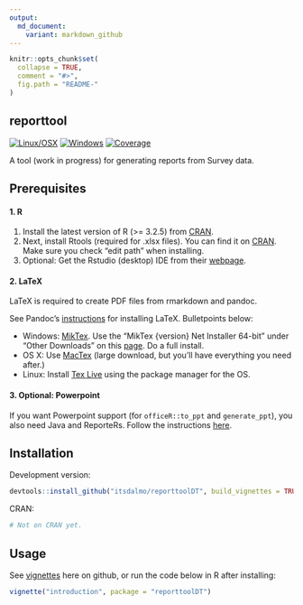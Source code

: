 ```yaml
---
output:
  md_document:
    variant: markdown_github
---
```


<!-- README.md is generated from README.Rmd. Please edit that file -->

```r
knitr::opts_chunk$set(
  collapse = TRUE,
  comment = "#>",
  fig.path = "README-"
)
```

## reporttool

[![Linux/OSX](https://travis-ci.org/itsdalmo/reporttoolDT.svg?branch=master)](https://travis-ci.org/itsdalmo/reporttoolDT)
[![Windows](https://ci.appveyor.com/api/projects/status/github/itsdalmo/reporttoolDT?branch=master&svg=true)](https://ci.appveyor.com/project/itsdalmo/reporttoolDT)
[![Coverage](http://codecov.io/github/itsdalmo/reporttoolDT/coverage.svg?branch=master)](http://codecov.io/github/itsdalmo/reporttoolDT?branch=master)

A tool (work in progress) for generating reports from Survey data. 

## Prerequisites

#### 1. R

1. Install the latest version of R (>= 3.2.5) from [CRAN](https://cran.r-project.org/).
2. Next, install Rtools (required for .xlsx files). You can find it on [CRAN](https://cran.r-project.org/bin/windows/Rtools/). Make sure you check "edit path" when installing.
3. Optional: Get the Rstudio (desktop) IDE from their [webpage](https://www.rstudio.com/products/rstudio/download/).

#### 2. LaTeX

LaTeX is required to create PDF files from rmarkdown and pandoc. 

See Pandoc's [instructions](http://pandoc.org/installing.html) for installing LaTeX. Bulletpoints below:

- Windows: [MikTex](http://miktex.org/). Use the "MikTex {version} Net Installer 64-bit" under "Other Downloads" on this [page](http://miktex.org/download). Do a full install. 
- OS X: Use [MacTex](https://tug.org/mactex/) (large download, but you'll have everything you need after.)
- Linux: Install [Tex Live](http://www.tug.org/texlive/) using the package manager for the OS.

#### 3. Optional: Powerpoint

If you want Powerpoint support (for `officeR::to_ppt` and `generate_ppt`), you also need Java and ReporteRs. Follow the instructions [here](https://github.com/itsdalmo/officeR).

## Installation

Development version:
```R
devtools::install_github("itsdalmo/reporttoolDT", build_vignettes = TRUE)
```

CRAN:
```R
# Not on CRAN yet.
```

## Usage

See [vignettes](https://github.com/itsdalmo/reporttoolDT/tree/master/vignettes) here on github, or run the code below in R after installing:

```R
vignette("introduction", package = "reporttoolDT")
```
